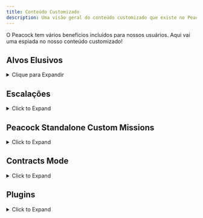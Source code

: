 ```yaml
---
title: Conteúdo Customizado
description: Uma visão geral do conteúdo customizado que existe no Peacock.
---
```



O Peacock tem vários benefícios incluídos para nossos usuários. Aqui vai uma espiada no nosso conteúdo customizado!

<div class="make_h2_smaller">

## Alvos Elusivos

<details>

<summary>Clique para Expandir</summary>

Dentro do Peacock, você pode jogar Alvos Elusivos sem nenhum tempo limite ao reiniciar (ao contrário do Arcade de Alvos Elusivos), e sem nenhum tempo limite.
* **How to Play**: 
    * After starting up Hitman 3 in Peacock, go to `Career` -> `Elusive Targets` in-game.

</details>

## Escalações

<details>
<summary>Click to Expand</summary>

* **Custom Peacock Escalations**
  * Peacock supports custom (Peacock original) escalations. Essas escalações estão disponíveis em jogo por predefinição. Você pode ver algumas das escalações customizadas listadas nos [Roadmaps](https://thepeacockproject.org/wiki/roadmaps) também.

* **Official Server Escalations**
    * Peacock also supports some official server escalations, although not all are ported. Essas escalações estão disponíveis em jogo por predefinição.
* **Legacy Escalations**
    * Peacock supports Hitman 2016 escalations that have not been ported to Hitman 2 or 3 (legacy escalations).
    * Para instalar escalações legacy, pesquise ```legacy in: plugin-releases``` no servidor Discord do Peacock. Download `LegacyEscalationsPlugin.js`, and move this file to the same folder that `Start Server.cmd` and `peacockpatcher.exe` are in.
    * Go to `Destinations` menu, then to a specific map in-game to access escalations.

* Note: You can select specific escalation levels to start on using the Escalation Level Picker tool, as explained [here](https://thepeacockproject.org/wiki/intel/#loadout-profiles--escalation-level-picker)

</details>

## Peacock Standalone Custom Missions

<details>
<summary>Click to Expand</summary>

**Standalone Custom Missions**

Peacock has two custom missions that are standalone (these missions are neither escalations nor contracts, but are more fleshed out "bonus missions"):
* **Traditions of the Trade**
  * Can be accessed in `Destinations` > `Bangkok` in-game
* **The Lee Hong Assassination**
  * Can be accessed in `Destinations` > `Chongqing` in-game

</details>

## Contracts Mode

<details>
<summary>Click to Expand</summary>

Peacock supports both official server and custom Peacock contracts.

* **Featured contracts**
  * This includes all official servers featured contracts, as well as some custom (Peacock original) contracts created by Peacock dev team and even regular Peacock users. You can see some of these custom featured contracts [here](https://thepeacockproject.org/wiki/roadmaps).
  * How to Play: 
    * Go to `Game Modes` -> `Contracts` -> `Featured` menu in-game
* **User Created, Official Server Contracts**
  * How to Install: 
      * Note: This only works while the bot is authenticated for the platform in question. [More info here](https://bot.hitmaps.com/).
      * Go to `Game Modes` -> `Contracts` -> `Contract Lookup` menu in-game. 
      * Enter the official server contract ID (**Contracts from every platform except Nintendo Switch are supported for this**). 
      * The contract will now be downloaded in your `Contracts` folder. 
  * How to Play: Go to `Game Modes` -> `Contracts` -> `My Contracts` in-game to play.
* **User Created, Peacock Contracts**
  * How to Install: 
    * Download the contracts `.ocre` file from the `share-contracts` channel in Peacock Discord. Install this `.ocre` file to your `Contracts` folder, [as shown in this image](https://media.discordapp.net/attachments/833505136290299935/991101789426421760/unknown.png).
    * How to Create Your Own: 
    * If you create a contract in-game while in Peacock server, your contract will be saved as an `.ocre` file in `Contracts` folder, [as shown in this image](https://media.discordapp.net/attachments/833505136290299935/991101789426421760/unknown.png). 
    * Be sure to share your `.ocre` file in Peacock Discord's `share-contracts` channel if you want others to play your custom Peacock contract.
  * How to Play: 
    * Go to `Game Modes` -> `Contracts` -> `My Contracts` in-game to play.

</details>

## Plugins

<details>
<summary>Click to Expand</summary>

Besides Legacy Escalations Plugin, which was described earlier in the Escalations section, Peacock supports a broad variety of  server side mods (plugins). These include, but are not limited to:
* **Kill Everyone Mode**
  * All real NPC's marked as targets, can get Silent Assassin rating back after killing everyone.
  * Note: Very buggy for maps with 200+ targets, guns may jam randomly. You may need to start by melee killing people.
* **Sarajevo Six**
  * Bonus Missions otherwise only available in Hitman 2016 Playstation version.
  * Installation Instructions: https://rentry.org/H3_TS6
* **Plugins to add otherwise unused weapons to the game**
* **Plugins to modify existing weapons and disguises**
* **How to Install Plugins**: 
    * Broadly speaking, to install plugins, go to `#plugin-releases` in the Peacock Discord and download a plugin you are interested in. 
    * Then, install it to the same folder that `Start Server.cmd` and `peacockpatcher.exe` are in.
  * Be sure to check for any further instructions in the `#plugin-releases` channel for a given plugin, as certain plugins may require further installation steps or are incompatible with newer versions of Peacock.

**Note: Plugins are only a small portion of the Hitman modding scene. Many Hitman mods are done client-side and out of scope of Peacock.** More general-use client-side mods, outside the scope of Peacock, are aggregated here: 
  * [Nexusmods](https://www.nexusmods.com/hitman3)
  * [Glacier Modding Discord](https://discord.com/invite/6UDtuYhZP6)

</details>

</div>